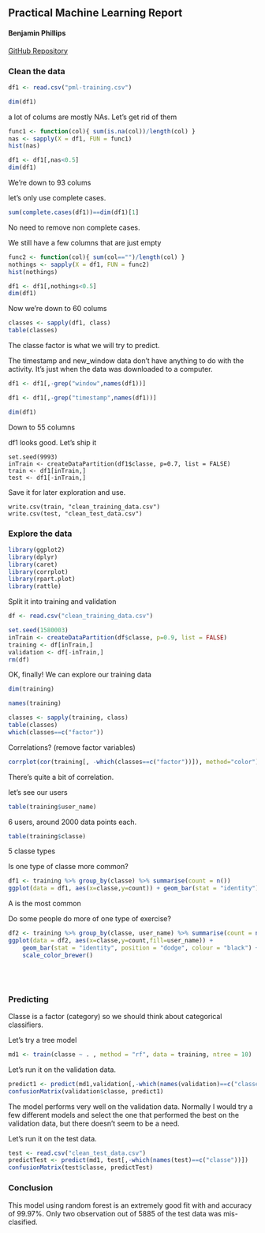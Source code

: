 

## Practical Machine Learning Report
#### Benjamin Phillips
[GitHub Repository](https://github.com/BenjaminPhillips22/Practical_Machine_Learning)


### Clean the data

```r
df1 <- read.csv("pml-training.csv")

dim(df1)
```

a lot of colums are mostly NAs. Let's get rid of them
```r
func1 <- function(col){ sum(is.na(col))/length(col) }
nas <- sapply(X = df1, FUN = func1)
hist(nas)

df1 <- df1[,nas<0.5]
dim(df1)
```

We're down to 93 colums 

let's only use complete cases.
```r
sum(complete.cases(df1))==dim(df1)[1]
```

No need to remove non complete cases.

We still have a few columns that are just empty
```r
func2 <- function(col){ sum(col=="")/length(col) }
nothings <- sapply(X = df1, FUN = func2)
hist(nothings)

df1 <- df1[,nothings<0.5]
dim(df1)
```

Now we're down to 60 colums


```r
classes <- sapply(df1, class)
table(classes)
```

The classe factor is what we will try to predict.

The timestamp and new_window data don't have anything to do with the activity. It's just when the data was downloaded to a computer.

```r
df1 <- df1[,-grep("window",names(df1))]

df1 <- df1[,-grep("timestamp",names(df1))]

dim(df1)
```

Down to 55 columns

df1 looks good. Let's ship it

```{}
set.seed(9993)
inTrain <- createDataPartition(df1$classe, p=0.7, list = FALSE)
train <- df1[inTrain,]
test <- df1[-inTrain,]
```

Save it for later exploration and use.

```eval
write.csv(train, "clean_training_data.csv")
write.csv(test, "clean_test_data.csv")
```



### Explore the data

```r
library(ggplot2)
library(dplyr)
library(caret)
library(corrplot)
library(rpart.plot)
library(rattle)
```


Split it into training and validation

```r
df <- read.csv("clean_training_data.csv")

set.seed(1580003)
inTrain <- createDataPartition(df$classe, p=0.9, list = FALSE)
training <- df[inTrain,]
validation <- df[-inTrain,]
rm(df)
```

OK, finally! We can explore our training data

```r
dim(training)

names(training)

classes <- sapply(training, class)
table(classes)
which(classes==c("factor"))
```

Correlations? (remove factor variables)
```r
corrplot(cor(training[, -which(classes==c("factor"))]), method="color")
```

There's quite a bit of correlation. 

let's see our users
```r
table(training$user_name)
```

6 users, around 2000 data points each. 

```r
table(training$classe)
```

5 classe types

Is one type of classe more common?
```r
df1 <- training %>% group_by(classe) %>% summarise(count = n())
ggplot(data = df1, aes(x=classe,y=count)) + geom_bar(stat = "identity")
```

A is the most common

Do some people do more of one type of exercise?

```r

df2 <- training %>% group_by(classe, user_name) %>% summarise(count = n())
ggplot(data = df2, aes(x=classe,y=count,fill=user_name)) + 
    geom_bar(stat = "identity", position = "dodge", colour = "black") + 
    scale_color_brewer()
```

<br>
<br>

### Predicting

Classe is a factor (category) so we should think about categorical classifiers.


Let's try a tree model

```r
md1 <- train(classe ~ . , method = "rf", data = training, ntree = 10)
```

Let's run it on the validation data.

```r
predict1 <- predict(md1,validation[,-which(names(validation)==c("classe"))])
confusionMatrix(validation$classe, predict1)
```

The model performs very well on the validation data. Normally I would try a few different models and select the one that performed the best on the validation data, but there doesn't seem to be a need.

Let's run it on the test data.

```r
test <- read.csv("clean_test_data.csv")
predictTest <- predict(md1, test[,-which(names(test)==c("classe"))])
confusionMatrix(test$classe, predictTest)
```


### Conclusion

This model using random forest is an extremely good fit with and accuracy of 99.97%. Only two observation out of 5885 of the test data was mis-clasified.

<br>
<br>
<br>
<br>
<br>


























